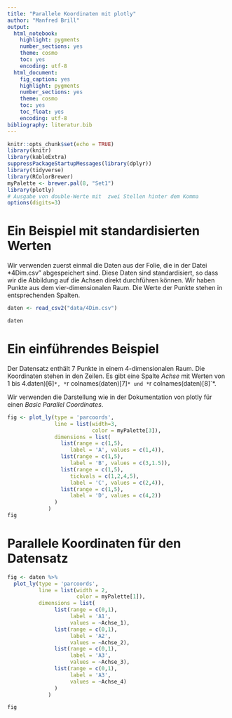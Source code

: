 ```yaml
---
title: "Parallele Koordinaten mit plotly"
author: "Manfred Brill"
output: 
  html_notebook:
    highlight: pygments
    number_sections: yes
    theme: cosmo
    toc: yes
    encoding: utf-8  
  html_document: 
    fig_caption: yes
    highlight: pygments
    number_sections: yes
    theme: cosmo
    toc: yes
    toc_float: yes
    encoding: utf-8  
bibliography: literatur.bib    
---
```


```r
knitr::opts_chunk$set(echo = TRUE)
library(knitr)
library(kableExtra)
suppressPackageStartupMessages(library(dplyr))
library(tidyverse)
library(RColorBrewer)
myPalette <- brewer.pal(8, "Set1")
library(plotly)
# Ausgabe von double-Werte mit  zwei Stellen hinter dem Komma
options(digits=3)
```

# Ein Beispiel mit standardisierten Werten
Wir verwenden zuerst einmal die Daten aus der Folie, die in der Datei *4Dim.csv" abgespeichert sind. Diese Daten sind standardisiert, so dass wir die Abbildung auf die Achsen direkt durchführen können. Wir haben Punkte aus dem vier-dimensionalen Raum. Die Werte der Punkte stehen in entsprechenden Spalten.

```r
daten <- read_csv2("data/4Dim.csv")

daten
```



# Ein einführendes Beispiel

Der Datensatz enthält 7 Punkte in einem 4-dimensionalen Raum. 
Die Koordinaten stehen in den Zeilen. Es gibt eine Spalte *Achse*  mit Werten von 1 bis 4.daten)[6]`*, *`r colnames(daten)[7]`* und *`r colnames(daten)[8]`*.

Wir verwenden die Darstellung wie in der Dokumentation von plotly für einen *Basic Parallel Coordinates*.

```r
fig <- plot_ly(type = 'parcoords', 
               line = list(width=3,
                           color = myPalette[3]),
               dimensions = list(
                 list(range = c(1,5),
                    label = 'A', values = c(1,4)),
                 list(range = c(1,5),
                    label = 'B', values = c(3,1.5)),
                 list(range = c(1,5),
                    tickvals = c(1,2,4,5),
                    label = 'C', values = c(2,4)),
                 list(range = c(1,5),
                    label = 'D', values = c(4,2))
               )
             )
fig
```

# Parallele Koordinaten für den Datensatz

```r
fig <- daten %>%
  plot_ly(type = 'parcoords', 
          line = list(width = 2,
                      color = myPalette[1]),
          dimensions = list(
               list(range = c(0,1),
                    label = 'A1', 
                    values = ~Achse_1),
               list(range = c(0,1),
                    label = 'A2', 
                    values = ~Achse_2),
               list(range = c(0,1),
                    label = 'A3', 
                    values = ~Achse_3),
               list(range = c(0,1),
                    label = 'A3', 
                    values = ~Achse_4)
               )
             )

fig
```